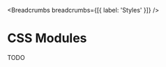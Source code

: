 
<MetaTags
  title="Tuono - CSS Modules"
  canonical="https://tuono.dev/documentation/styles/css-modules"
/>


<Breadcrumbs breadcrumbs={[{ label: 'Styles' }]} />

# CSS Modules

TODO
